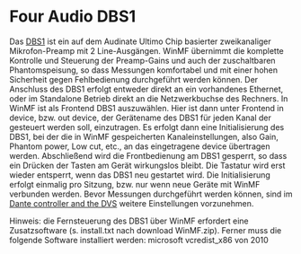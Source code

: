 
# Four Audio DBS1

Das [DBS1](https://www.four-audio.com/produkte/dbs1/) ist ein auf dem Audinate Ultimo Chip basierter zweikanaliger Mikrofon-Preamp mit 2 Line-Ausgängen. WinMF übernimmt die komplette Kontrolle und Steuerung der Preamp-Gains und auch der zuschaltbaren Phantomspeisung, so dass Messungen komfortabel und mit einer hohen Sicherheit gegen Fehlbedienung durchgeführt werden können. Der Anschluss des DBS1 erfolgt entweder direkt an ein vorhandenes Ethernet,  oder im Standalone Betrieb direkt an die Netzwerkbuchse des Rechners. In WinMF ist als Frontend DBS1 auszuwählen. Hier ist dann unter Frontend in device, bzw. out device, der Gerätename des DBS1 für jeden Kanal der gesteuert werden soll, einzutragen. Es erfolgt dann eine Initialisierung des DBS1, bei der die in WinMF gespeicherten Kanaleinstellungen, also Gain, Phantom power, Low cut, etc., an das eingetragene device übertragen werden. Abschließend wird die Frontbedienung am DBS1 gesperrt, so dass ein Drücken der Tasten am Gerät wirkungslos bleibt. Die Tastatur wird erst wieder entsperrt, wenn das DBS1 neu gestartet wird. Die Initialisierung erfolgt einmalig pro Sitzung, bzw. nur wenn neue Geräte mit WinMF verbunden werden. Bevor Messungen durchgeführt werden können, sind im  [Dante controller and the DVS](/de/help/adda/setup-of-hardware/dante-based-frontends) weitere Einstellungen vorzunehmen.

Hinweis: die Fernsteuerung des DBS1 über WinMF erfordert eine Zusatzsoftware (s. install.txt nach download WinMF.zip). Ferner muss die folgende Software installiert werden: microsoft vcredist_x86 von 2010 
